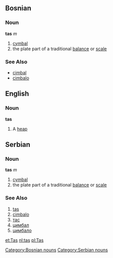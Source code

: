 ==Bosnian==
===Noun===
'''tas''' ''m''
#[[cymbal]]
#the plate part of a traditional [[balance]] or [[scale]]
[[Category:Bosnian nouns]]
===See Also===
*[[cimbal]]
*[[cimbalo]]

==English==
===Noun===
'''tas'''
#A [[heap]]

==Serbian==
===Noun===
'''tas''' ''m''
#[[cymbal]]
#the plate part of a traditional [[balance]] or [[scale]]
[[Category:Serbian nouns]]
===See Also===
#[[tas]]
#[[cimbalo]]
#[[тас]]
#[[цимбал]]
#[[цимбало]]

[[et:Tas]]
[[nl:tas]]
[[pl:Tas]]
